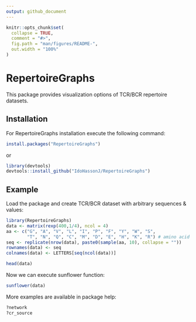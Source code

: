 ```yaml
---
output: github_document
---
```


<!-- README.md is generated from README.Rmd. Please edit that file -->

```r
knitr::opts_chunk$set(
  collapse = TRUE,
  comment = "#>",
  fig.path = "man/figures/README-",
  out.width = "100%"
)
```

# RepertoireGraphs

<!-- badges: start -->
<!-- badges: end -->

This package provides visualization options of TCR/BCR repertoire datasets.

## Installation

For RepertoireGraphs installation execute the following command:

``` r
install.packages("RepertoireGraphs")
```

or

``` r
library(devtools)
devtools::install_github("IdoHassonJ/RepertoireGraphs")
```
## Example

Load the package and create TCR/BCR dataset with arbitrary sequences & values:

```r
library(RepertoireGraphs)
data <- matrix(rexp(400,1/4), ncol = 4)
aa <- c("G", "A", "V", "L", "I", "P", "F", "Y", "W", "S",
        "T", "N", "Q", "C", "M", "D", "E", "H", "K", "R") # amino acid symbols
seq <- replicate(nrow(data), paste0(sample(aa, 10), collapse = ""))
rownames(data) <- seq
colnames(data) <- LETTERS[seq(ncol(data))]

head(data)
```

Now we can execute sunflower function:

```r
sunflower(data)
```

More examples are available in package help:
```r
?network
?cr_source
```

